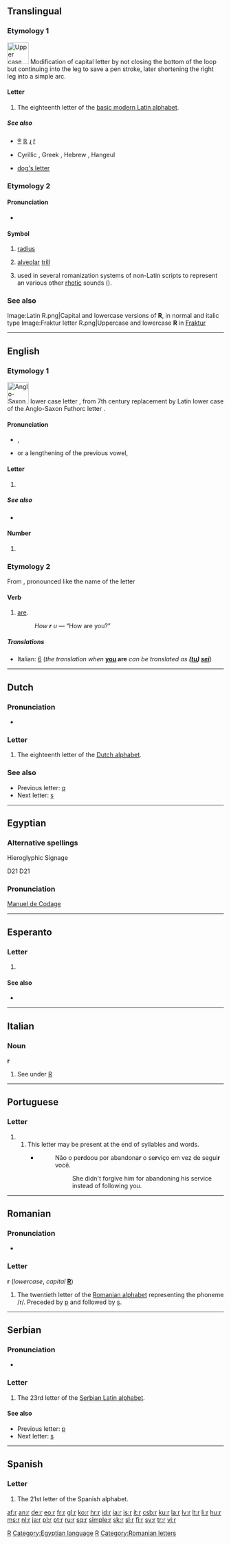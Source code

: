 {{Basic Latin character info|image=[[Image:Letter r.svg|50px]]|name=LATIN SMALL LETTER R|hex=72}}
{{also|R|г|Appendix:Variations of "r"}}
==Translingual==
{{wikipedia}}

===Etymology 1===
[[Image:RomanR-01.png|50px|Upper case R, the source for lower case ''r'']]
Modification of capital letter {{term|R}} by not closing the bottom of the loop but continuing into the leg to save a pen stroke, later shortening the right leg into a simple arc.

====Letter====
{{mul-letter|upper=R|lower=r|script=Latn}}

# The eighteenth letter of the [[Appendix:Latin script|basic modern Latin alphabet]].

=====See also=====
{{Latn-script}}
* {{qualifier|select symbols}} [[®]] [[ℝ]] [[ɻ]] [[r̃]]
* {{qualifier|other scripts}} Cyrillic {{term|sc=Cyrl|р|tr=r}} {{term|sc=Cyrl|я|tr=ja}}, Greek {{term|sc=Grek|ρ|tr=r||rho}}, Hebrew {{term|sc=Hebr|ר|tr=r||resh}}, Hangeul {{term|sc=Hang|ㄹ|tr=r||rieul}}
* [[dog's letter]]

===Etymology 2===

====Pronunciation====
* {{audio|Alveolar_trill.ogg|IPA}}

====Symbol====
{{infl|mul|symbol}}

# {{engineering|geometry}} [[radius]]
# {{context|[[w:IPA|IPA]]}} [[alveolar]] [[trill]]
# {{context|phonetics}} used in several romanization systems of non-Latin scripts to represent an various other [[rhotic]] sounds ({{IPA|/r/}}).

===See also===
{{Letter
|page=R
|NATO=Romeo
|Morse=·–·
|Character=R
|Braille=⠗
}}
<gallery caption="Letter styles" perrow=3>
Image:Latin R.png|Capital and lowercase versions of '''R''', in normal and italic type
Image:Fraktur letter R.png|Uppercase and lowercase '''R''' in [[Fraktur]]
</gallery>

----

==English==

===Etymology 1===
[[Image:Runic letter raido.png|left|50px|Anglo-Saxon Futhorc letter ᚱ, the Old English letter replaced by Latin r]]
{{etyl|ang}} lower case letter {{term|r}}, from 7th century replacement by Latin lower case {{term|r|lang=la}} of the Anglo-Saxon Futhorc letter {{term|ᚱ}}.<br clear="left"/>

====Pronunciation====
* {{sense|letter name}} {{a|non-rhotic}} {{IPA|/ɑ(ɹ)/}}, {{a|rhotic}} {{IPA|/ɑɹ/}}
* {{sense|phoneme}} {{a|non-rhotic}} {{IPA|/ɹ/}} or a lengthening of the previous vowel, {{a|rhotic}} {{IPA|/ɹ/}}
: {{audio|En-uk-r.ogg|Audio (UK)}}
: {{audio|En-us-r.ogg|Audio (US)}}

====Letter====
{{en-letter|upper=R|lower=r}}

# {{Latn-def|en|letter|18|ar}}

=====See also=====
* {{list|en|Latin script letters}}

====Number====
{{en-number|upper=R|lower=r}}

# {{Latn-def|en|ordinal|18|ar}}

===Etymology 2===
From {{term|are}}, pronounced like the name of the letter {{term|r}}

====Verb====
{{infl|en|verb form||conjugated form of|b}}

# {{context|text messaging|slang}} [[are]].
#: ''How '''r''' u'' — “How are you?”

=====Translations=====
* Italian: [[6]] (''the translation when'' '''[[you]] are''' ''can be translated as '''([[tu#Italian|tu]]) [[sei#Italian|sei]]''''')

----

==Dutch==

===Pronunciation===
* {{sense|letter name}} {{IPA|/ɛr/|lang=nl}}

===Letter===
{{infl|nl|letter|lower case||upper case|R}}

# The eighteenth letter of the [[Dutch alphabet]].

===See also===
* Previous letter: [[q#Dutch|q]]
* Next letter: [[s#Dutch|s]]

----

==Egyptian==

===Alternative spellings===
;Hieroglyphic Signage
<hiero>D21</hiero>
D21

===Pronunciation===
[[w:Manuel de Codage|Manuel de Codage]]

[[Category:Baseball|R]]
[[Category:Egyptian language]]
[[Category:IPA symbols|R]]

----

==Esperanto==

===Letter===
{{eo-letter|upper=R|lower=r}}

# {{Latn-def|eo|letter|21|ro}}

====See also====
* {{list|eo|Latin script letters}}

----

==Italian==

===Noun===
'''r''' {{m|f|inv}}

# See under [[R#Italian|R]]

----

==Portuguese==

===Letter===
{{pt-letter|upper=R|lower=r}}

# {{Latn-def|pt|letter|19|erre}}
## This letter may be present at the end of syllables and words.
##* {{RQ:Harry Potter|5|pt-BR|page=75}}
##*: Não o pe'''r'''doou por abandona'''r''' o se'''r'''viço em vez de segui'''r''' você.
##*:: She didn't forgive him for abandoning his service instead of following you.

----

==Romanian==

===Pronunciation===
* {{IPA|/re/|/er/|lang=ro}}

===Letter===
'''r''' (''lowercase'', ''capital'' '''[[R]]''')

# The twentieth letter of the [[Romanian alphabet]] representing the phoneme /r/. Preceded by [[p]] and followed by [[s]].

[[Category:Romanian letters]]

----

==Serbian==

===Pronunciation===
* {{qualifier|phoneme}} {{IPA|/r/|lang=sr}}

===Letter===
{{infl|sr|letter|lower case||upper case|R}}

# The 23rd letter of the [[Serbian Latin alphabet]].

====See also====
* Previous letter: [[p#Serbian|p]]
* Next letter: [[s#Serbian|s]]

----

==Spanish==

===Letter===
{{infl|es|letter|lower case||upper case|R}}

# The 21st letter of the Spanish alphabet.

[[af:r]]
[[an:r]]
[[de:r]]
[[eo:r]]
[[fr:r]]
[[gl:r]]
[[ko:r]]
[[hr:r]]
[[id:r]]
[[ia:r]]
[[is:r]]
[[it:r]]
[[csb:r]]
[[ku:r]]
[[la:r]]
[[lv:r]]
[[lt:r]]
[[li:r]]
[[hu:r]]
[[ms:r]]
[[nl:r]]
[[ja:r]]
[[pl:r]]
[[pt:r]]
[[ru:r]]
[[sq:r]]
[[simple:r]]
[[sk:r]]
[[sl:r]]
[[fi:r]]
[[sv:r]]
[[tr:r]]
[[vi:r]]